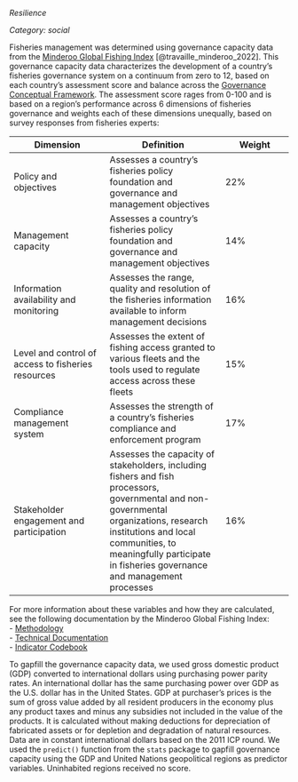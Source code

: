 *Resilience*

*Category: social*

Fisheries management was determined using governance capacity data from the [Minderoo Global Fishing Index](https://www.minderoo.org/global-fishing-index/) [@travaille_minderoo_2022]. This governance capacity data characterizes the development of a country's fisheries governance system on a continuum from zero to 12, based on each country's assessment score and balance across the [Governance Conceptual Framework](https://cdn.minderoo.org/content/uploads/2021/11/19141814/20211112-global-fishing-index-2021-conceptual-framework.pdf). The assessment score rages from 0-100 and is based on a region's performance across 6 dimensions of fisheries governance and weights each of these dimensions unequally, based on survey responses from fisheries experts:

Dimension | Definition | Weight
----------|------------|-------
Policy and objectives | Assesses a country's fisheries policy foundation and governance and management objectives | 22%
Management capacity | Assesses a country's fisheries policy foundation and governance and management objectives | 14%
Information availability and monitoring | Assesses the range, quality and resolution of the fisheries information available to inform management decisions | 16%
Level and control of access to fisheries resources | Assesses the extent of fishing access granted to various fleets and the tools used to regulate access across these fleets | 15%
Compliance management system | Assesses the strength of a country's fisheries compliance and enforcement program | 17%
Stakeholder engagement and participation | Assesses the capacity of stakeholders, including fishers and fish processors, governmental and non-governmental organizations, research institutions and local communities, to meaningfully participate in fisheries governance and management processes | 16%

For more information about these variables and how they are calculated, see the following documentation by the Minderoo Global Fishing Index:\
- [Methodology](https://www.minderoo.org/global-fishing-index/methodology/)\
- [Technical Documentation](https://cdn.minderoo.org/content/uploads/2021/11/05140059/20220505-global-fishing-index-2021-technical-methods.pdf#page=13)\
- [Indicator Codebook](https://cdn.minderoo.org/content/uploads/2021/11/19141816/20211112-global-fishing-index-2021-indicator-codebook.pdf)

To gapfill the governance capacity data, we used gross domestic product (GDP) converted to international dollars using purchasing power parity rates. An international dollar has the same purchasing power over GDP as the U.S. dollar has in the United States. GDP at purchaser's prices is the sum of gross value added by all resident producers in the economy plus any product taxes and minus any subsidies not included in the value of the products. It is calculated without making deductions for depreciation of fabricated assets or for depletion and degradation of natural resources. Data are in constant international dollars based on the 2011 ICP round. We used the `predict()` function from the `stats` package to gapfill governance capacity using the GDP and United Nations geopolitical regions as predictor variables. Uninhabited regions received no score.


